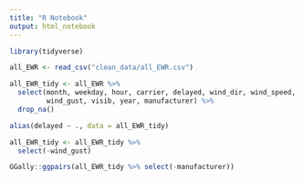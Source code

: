 ```yaml
---
title: "R Notebook"
output: html_notebook
---
```


```r
library(tidyverse)
```

```r
all_EWR <- read_csv("clean_data/all_EWR.csv")
```

```r
all_EWR_tidy <- all_EWR %>% 
  select(month, weekday, hour, carrier, delayed, wind_dir, wind_speed, 
         wind_gust, visib, year, manufacturer) %>% 
  drop_na()
```

```r
alias(delayed ~ ., data = all_EWR_tidy)
```

```r
all_EWR_tidy <- all_EWR_tidy %>% 
  select(-wind_gust)
```

```r
GGally::ggpairs(all_EWR_tidy %>% select(-manufacturer))
```

